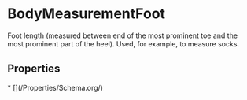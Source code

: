   
# BodyMeasurementFoot

Foot length (measured between end of the most prominent toe and the most prominent part of the heel). Used, for example, to measure socks.

## Properties

<Grid>
* [](/Properties/Schema.org/)
</Grid>

